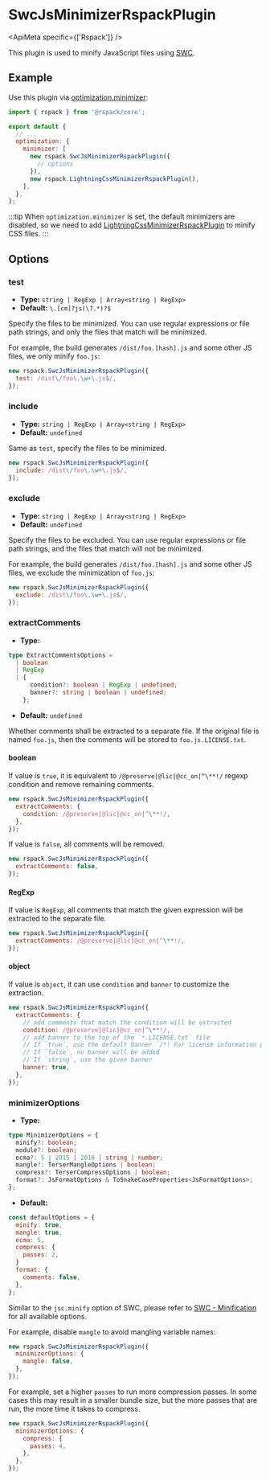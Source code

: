 
# SwcJsMinimizerRspackPlugin

<ApiMeta specific={['Rspack']} />

This plugin is used to minify JavaScript files using [SWC](https://swc.rs/).

## Example

Use this plugin via [optimization.minimizer](/config/optimization#optimizationminimizer):

```js title="rspack.config.mjs"
import { rspack } from '@rspack/core';

export default {
  // ...
  optimization: {
    minimizer: [
      new rspack.SwcJsMinimizerRspackPlugin({
        // options
      }),
      new rspack.LightningCssMinimizerRspackPlugin(),
    ],
  },
};
```

:::tip
When `optimization.minimizer` is set, the default minimizers are disabled, so we need to add [LightningCssMinimizerRspackPlugin](/plugins/rspack/lightning-css-minimizer-rspack-plugin) to minify CSS files.
:::

## Options

### test

- **Type:** `string | RegExp | Array<string | RegExp>`
- **Default:** `\.[cm]?js(\?.*)?$`

Specify the files to be minimized. You can use regular expressions or file path strings, and only the files that match will be minimized.

For example, the build generates `/dist/foo.[hash].js` and some other JS files, we only minify `foo.js`:

```js
new rspack.SwcJsMinimizerRspackPlugin({
  test: /dist\/foo\.\w+\.js$/,
});
```

### include

- **Type:** `string | RegExp | Array<string | RegExp>`
- **Default:** `undefined`

Same as `test`, specify the files to be minimized.

```js
new rspack.SwcJsMinimizerRspackPlugin({
  include: /dist\/foo\.\w+\.js$/,
});
```

### exclude

- **Type:** `string | RegExp | Array<string | RegExp>`
- **Default:** `undefined`

Specify the files to be excluded. You can use regular expressions or file path strings, and the files that match will not be minimized.

For example, the build generates `/dist/foo.[hash].js` and some other JS files, we exclude the minimization of `foo.js`:

```js
new rspack.SwcJsMinimizerRspackPlugin({
  exclude: /dist\/foo\.\w+\.js$/,
});
```

### extractComments

- **Type:**

```ts
type ExtractCommentsOptions =
  | boolean
  | RegExp
  | {
      condition?: boolean | RegExp | undefined;
      banner?: string | boolean | undefined;
    };
```

- **Default:** `undefined`

Whether comments shall be extracted to a separate file. If the original file is named `foo.js`, then the comments will be stored to `foo.js.LICENSE.txt`.

#### boolean

If value is `true`, it is equivalent to `/@preserve|@lic|@cc_on|^\**!/` regexp condition and remove remaining comments.

```js
new rspack.SwcJsMinimizerRspackPlugin({
  extractComments: {
    condition: /@preserve|@lic|@cc_on|^\**!/,
  },
});
```

If value is `false`, all comments will be removed.

```js
new rspack.SwcJsMinimizerRspackPlugin({
  extractComments: false,
});
```

#### RegExp

If value is `RegExp`, all comments that match the given expression will be extracted to the separate file.

```js
new rspack.SwcJsMinimizerRspackPlugin({
  extractComments: /@preserve|@lic|@cc_on|^\**!/,
});
```

#### object

If value is `object`, it can use `condition` and `banner` to customize the extraction.

```js
new rspack.SwcJsMinimizerRspackPlugin({
  extractComments: {
    // add comments that match the condition will be extracted
    condition: /@preserve|@lic|@cc_on|^\**!/,
    // add banner to the top of the `*.LICENSE.txt` file
    // If `true`, use the default banner `/*! For license information please see {relative} */`
    // If `false`, no banner will be added
    // If `string`, use the given banner
    banner: true,
  },
});
```

### minimizerOptions

- **Type:**

```ts
type MinimizerOptions = {
  minify?: boolean;
  module?: boolean;
  ecma?: 5 | 2015 | 2016 | string | number;
  mangle?: TerserMangleOptions | boolean;
  compress?: TerserCompressOptions | boolean;
  format?: JsFormatOptions & ToSnakeCaseProperties<JsFormatOptions>;
};
```

- **Default:**

```js
const defaultOptions = {
  minify: true,
  mangle: true,
  ecma: 5,
  compress: {
    passes: 2,
  }
  format: {
    comments: false,
  },
};
```

Similar to the `jsc.minify` option of SWC, please refer to [SWC - Minification](https://swc.rs/docs/configuration/minification) for all available options.

For example, disable `mangle` to avoid mangling variable names:

```js
new rspack.SwcJsMinimizerRspackPlugin({
  minimizerOptions: {
    mangle: false,
  },
});
```

For example, set a higher `passes` to run more compression passes. In some cases this may result in a smaller bundle size, but the more passes that are run, the more time it takes to compress.

```js
new rspack.SwcJsMinimizerRspackPlugin({
  minimizerOptions: {
    compress: {
      passes: 4,
    },
  },
});
```

